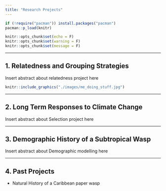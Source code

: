 ```yaml
---
title: "Research Projects"
---
```


```r

if (!require("pacman")) install.packages("pacman")
pacman::p_load(knitr)

knitr::opts_chunk$set(echo = F)
knitr::opts_chunk$set(warning = F)
knitr::opts_chunk$set(message = F)
```


<style>
body {text-align: left}
</style>

___

## 1. Relatedness and Grouping Strategies

Insert abstract about relatedness project here 

```r
knitr::include_graphics("./images/me_doing_stuff.jpg")
```
   
___

## 2. Long Term Responses to Climate Change

Insert abstract about Selection project here

___

## 3. Demographic History of a Subtropical Wasp

Insert abstract about Demographic modelling here

___

## 4. Past Projects

* Natural History of a Caribbean paper wasp